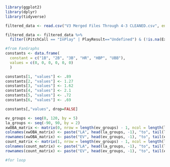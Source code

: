 ```r
library(ggplot2)
library(dplyr)
library(tidyverse)

filtered_data <- read.csv("V3 Merged Files Through 4-3 CLEANED.csv", encoding = "UTF-8") %>% select(Date, PitcherId, PitcherThrows, BatterId, BatterSide, KorBB, PlayResult, PitchCall, AutoHitType, HitType, OutsOnPlay, RunsScored, ExitSpeed, Angle, Direction, Distance, Barrel, Strikes)

filtered_data <- filtered_data %>%
  filter((PitchCall == "InPlay" | PlayResult=="Undefined") & (!is.na(ExitSpeed) | !is.na(Angle)))
```

```r
#from FanGraphs
constants <- data.frame(
  constant = c("1B", "2B", "3B", "HR", "HBP", "UBB"),
  values = c(0, 0, 0, 0, 0, 0) 
  )

constants[1, "values"] <- .89
constants[2, "values"] <- 1.27
constants[3, "values"] <- 1.62
constants[4, "values"] <- 2.1
constants[5, "values"] <- .72
constants[6, "values"] <- .69

constants[,"values", drop=FALSE]
```

```r
ev_groups <- seq(0, 120, by = 5)  
la_groups <- seq(-90, 90, by = 2) 
xwOBA_matrix <- matrix(0, nrow = length(ev_groups) - 1, ncol = length(la_groups) - 1)
colnames(xwOBA_matrix) <- paste("LA", head(la_groups, -1), "to", tail(la_groups, -1), sep = "_")
rownames(xwOBA_matrix) <- paste("EV", head(ev_groups, -1), "to", tail(ev_groups, -1), sep = "_")
count_matrix <- matrix(1, nrow = length(ev_groups) - 1, ncol = length(la_groups) - 1)
colnames(count_matrix) <- paste("LA", head(la_groups, -1), "to", tail(la_groups, -1), sep = "_")
rownames(count_matrix) <- paste("EV", head(ev_groups, -1), "to", tail(ev_groups, -1), sep = "_")
```

```r
#for loop
```

